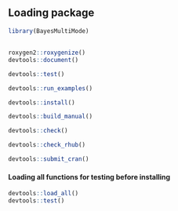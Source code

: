 ## Loading package
```r
library(BayesMultiMode)
```

## 
```r
roxygen2::roxygenize()
devtools::document()

devtools::test()

devtools::run_examples()

devtools::install()

devtools::build_manual()

devtools::check()

devtools::check_rhub()

devtools::submit_cran()
```

#### Loading all functions for testing before installing
```r
devtools::load_all()
devtools::test()
```
